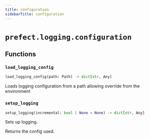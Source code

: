 ```yaml
---
title: configuration
sidebarTitle: configuration
---
```


# `prefect.logging.configuration`

## Functions

### `load_logging_config` <sup><a href="https://github.com/PrefectHQ/prefect/blob/main/src/prefect/logging/configuration.py#L32" target="_blank"><Icon icon="github" size="14" /></a></sup>

```python
load_logging_config(path: Path) -> dict[str, Any]
```


Loads logging configuration from a path allowing override from the environment


### `setup_logging` <sup><a href="https://github.com/PrefectHQ/prefect/blob/main/src/prefect/logging/configuration.py#L68" target="_blank"><Icon icon="github" size="14" /></a></sup>

```python
setup_logging(incremental: bool | None = None) -> dict[str, Any]
```


Sets up logging.

Returns the config used.

